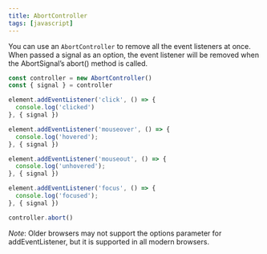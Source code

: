 ```yaml
---
title: AbortController 
tags: [javascript]
---
```


You can use an `AbortController` to remove all the event listeners at once. When passed a signal as an option, the event listener will be removed when the AbortSignal’s abort() method is called.

```javascript
const controller = new AbortController()
const { signal } = controller

element.addEventListener('click', () => {
  console.log('clicked')
}, { signal })

element.addEventListener('mouseover', () => {
  console.log('hovered');
}, { signal })

element.addEventListener('mouseout', () => {
  console.log('unhovered');
}, { signal })

element.addEventListener('focus', () => {
  console.log('focused');
}, { signal })

controller.abort()
```

*Note*: Older browsers may not support the options parameter for addEventListener, but it is supported in all modern browsers.
